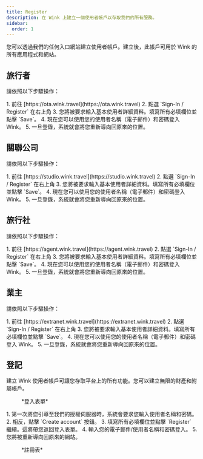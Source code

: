 ```yaml
---
title: Register
description: 在 Wink 上建立一個使用者帳戶以存取我們的所有服務。
sidebar:
  order: 1
---
```


您可以透過我們的任何入口網站建立使用者帳戶。建立後，此帳戶可用於 Wink 的所有應用程式和網站。

## 旅行者

請依照以下步驟操作：

<Steps>
  1. 前往 [https://ota.wink.travel](https://ota.wink.travel)
  2. 點選 `Sign-In / Register` 在右上角
  3. 您將被要求輸入基本使用者詳細資料。填寫所有必填欄位並點擊 `Save`。
  4. 現在您可以使用您的使用者名稱（電子郵件）和密碼登入 Wink。
  5. 一旦登錄，系統就會將您重新導向回原來的位置。
</Steps>


## 關聯公司

請依照以下步驟操作：

<Steps>
  1. 前往 [https://studio.wink.travel](https://studio.wink.travel)
  2. 點選 `Sign-In / Register` 在右上角
  3. 您將被要求輸入基本使用者詳細資料。填寫所有必填欄位並點擊 `Save`。
  4. 現在您可以使用您的使用者名稱（電子郵件）和密碼登入 Wink。
  5. 一旦登錄，系統就會將您重新導向回原來的位置。
</Steps>


## 旅行社

請依照以下步驟操作：

<Steps>
  1. 前往 [https://agent.wink.travel](https://agent.wink.travel)
  2. 點選 `Sign-In / Register` 在右上角
  3. 您將被要求輸入基本使用者詳細資料。填寫所有必填欄位並點擊 `Save`。
  4. 現在您可以使用您的使用者名稱（電子郵件）和密碼登入 Wink。
  5. 一旦登錄，系統就會將您重新導向回原來的位置。
</Steps>


## 業主

請依照以下步驟操作：

<Steps>
  1. 前往 [https://extranet.wink.travel](https://extranet.wink.travel)
  2. 點選 `Sign-In / Register` 在右上角
  3. 您將被要求輸入基本使用者詳細資料。填寫所有必填欄位並點擊 `Save`。
  4. 現在您可以使用您的使用者名稱（電子郵件）和密碼登入 Wink。
  5. 一旦登錄，系統就會將您重新導向回原來的位置。
</Steps>


## 登記

建立 Wink 使用者帳戶可讓您存取平台上的所有功能。您可以建立無限的財產和附屬帳戶。

<figure>
  <CloudinaryImage width="350" height="553" resize="scale" quality="best" alt="登入" src="academy/sign-in" errorImage="noimage_opaque_nyrtl0.png" />

  <figcaption>*登入表單*</figcaption>
</figure>


<Steps>
  1. 第一次將您引導至我們的授權伺服器時，系統會要求您輸入使用者名稱和密碼。
  2. 相反，點擊 `Create account` 按鈕。
  3. 填寫所有必填欄位並點擊 `Register` 繼續。這將帶您返回登入表單。
  4. 輸入您的電子郵件/使用者名稱和密碼登入。
  5. 您將被重新導向回原來的網站。
</Steps>


<figure>
  <CloudinaryImage width="350" height="615" resize="scale" quality="best" alt="登記" src="academy/register" errorImage="noimage_opaque_nyrtl0.png" />

  <figcaption>*註冊表*</figcaption>
</figure>

